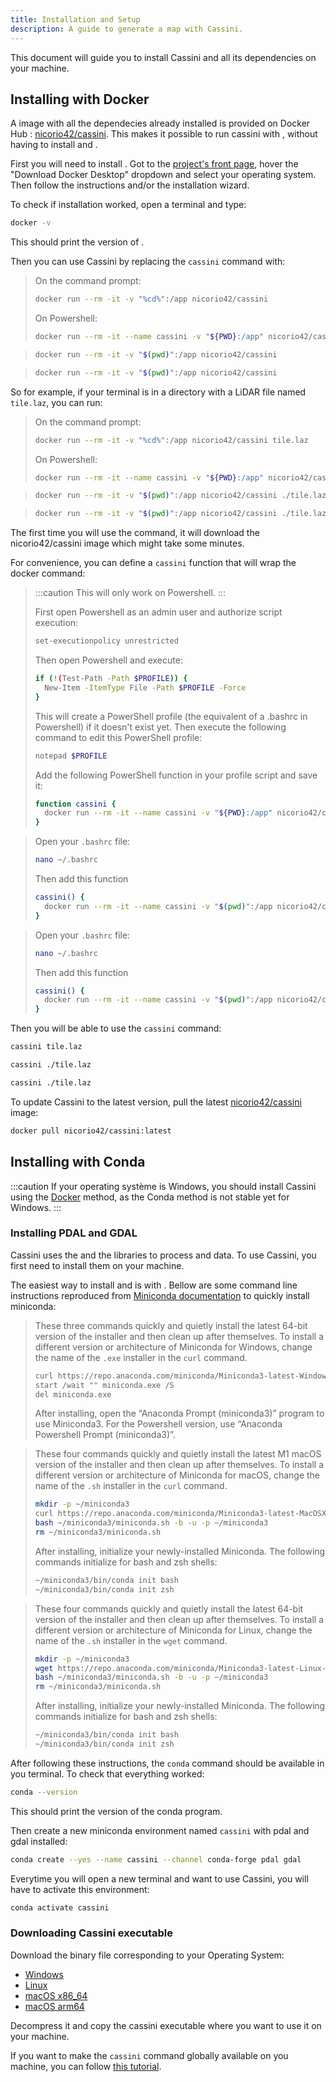 ```yaml
---
title: Installation and Setup
description: A guide to generate a map with Cassini.
---
```



This document will guide you to install Cassini and all its dependencies on your machine.

## Installing with Docker

A <GlossaryLink slug="docker" /> image with all the dependecies already installed is provided on Docker Hub : [nicorio42/cassini](https://hub.docker.com/r/nicorio42/cassini). This makes it possible to run cassini with <GlossaryLink slug="docker" />, without having to install <GlossaryLink slug="pdal" /> and <GlossaryLink slug="gdal" />.

First you will need to install <GlossaryLink slug="docker" />. Got to the [project's front page](https://www.docker.com/), hover the "Download Docker Desktop" dropdown and select your operating system. Then follow the instructions and/or the installation wizard.

To check if <GlossaryLink slug="docker" /> installation worked, open a terminal and type:

```sh frame="none"
docker -v
```

This should print the version of <GlossaryLink slug="docker" />.

Then you can use Cassini by replacing the `cassini` command with:

<Tabs syncKey="os">
  <TabItem label="Windows" icon="seti:windows">

> On the command prompt:
>
> ```sh frame="none"
> docker run --rm -it -v "%cd%":/app nicorio42/cassini
> ```
>
> On Powershell:
>
> ```sh frame="none"
> docker run --rm -it --name cassini -v "${PWD}:/app" nicorio42/cassini
> ```

  </TabItem>
  
  <TabItem label="macOS" icon="apple">

> ```sh frame="none"
> docker run --rm -it -v "$(pwd)":/app nicorio42/cassini
> ```

  </TabItem>

  <TabItem label="Linux" icon="linux">

> ```sh frame="none"
> docker run --rm -it -v "$(pwd)":/app nicorio42/cassini
> ```

  </TabItem>
</Tabs>

So for example, if your terminal is in a directory with a LiDAR file named `tile.laz`, you can run:

<Tabs syncKey="os">
  <TabItem label="Windows" icon="seti:windows">

> On the command prompt:
>
> ```sh frame="none"
> docker run --rm -it -v "%cd%":/app nicorio42/cassini tile.laz
> ```
>
> On Powershell:
>
> ```sh frame="none"
> docker run --rm -it --name cassini -v "${PWD}:/app" nicorio42/cassini tile.laz
> ```

  </TabItem>
  
  <TabItem label="macOS" icon="apple">

> ```sh frame="none"
> docker run --rm -it -v "$(pwd)":/app nicorio42/cassini ./tile.laz
> ```

  </TabItem>

  <TabItem label="Linux" icon="linux">

> ```sh frame="none"
> docker run --rm -it -v "$(pwd)":/app nicorio42/cassini ./tile.laz
> ```

  </TabItem>
</Tabs>

The first time you will use the command, it will download the nicorio42/cassini <GlossaryLink slug="docker" /> image which might take some minutes.

For convenience, you can define a `cassini` function that will wrap the docker command:

<Tabs syncKey="os">
  <TabItem label="Windows" icon="seti:windows">

> :::caution
> This will only work on Powershell.
> :::
>
> First open Powershell as an admin user and authorize script execution:
>
> ```sh frame="none"
> set-executionpolicy unrestricted
> ```
>
> Then open Powershell and execute:
>
> ```sh frame="none"
> if (!(Test-Path -Path $PROFILE)) {
>   New-Item -ItemType File -Path $PROFILE -Force
> }
> ```
>
> This will create a PowerShell profile (the equivalent of a .bashrc in Powershell) if it doesn't exist yet. Then execute the following command to edit this PowerShell profile:
>
> ```sh frame="none"
> notepad $PROFILE
> ```
>
> Add the following PowerShell function in your profile script and save it:
>
> ```sh frame="none"
> function cassini {
>   docker run --rm -it --name cassini -v "${PWD}:/app" nicorio42/cassini $args
> }
> ```

  </TabItem>
  
  <TabItem label="macOS" icon="apple">

> Open your `.bashrc` file:
>
> ```sh frame="none"
> nano ~/.bashrc
> ```
>
> Then add this function
>
> ```sh frame="none"
> cassini() {
>   docker run --rm -it --name cassini -v "$(pwd)":/app nicorio42/cassini "$@"
> }
> ```

  </TabItem>

  <TabItem label="Linux" icon="linux">

> Open your `.bashrc` file:
>
> ```sh frame="none"
> nano ~/.bashrc
> ```
>
> Then add this function
>
> ```sh frame="none"
> cassini() {
>   docker run --rm -it --name cassini -v "$(pwd)":/app nicorio42/cassini "$@"
> }
> ```

  </TabItem>
</Tabs>

Then you will be able to use the `cassini` command:

<Tabs syncKey="os">
  <TabItem label="Windows" icon="seti:windows">

```sh frame="none"
cassini tile.laz
```

  </TabItem>
  
  <TabItem label="macOS" icon="apple">

```sh frame="none"
cassini ./tile.laz
```

  </TabItem>

  <TabItem label="Linux" icon="linux">

```sh frame="none"
cassini ./tile.laz
```

  </TabItem>
</Tabs>

To update Cassini to the latest version, pull the latest [nicorio42/cassini](https://hub.docker.com/r/nicorio42/cassini) image:

```sh fram="none"
docker pull nicorio42/cassini:latest
```

## Installing with Conda

:::caution
If your operating système is Windows, you should install Cassini using the [Docker](#installing-with-docker) method, as the Conda method is not stable yet for Windows.
:::

### Installing PDAL and GDAL

Cassini uses the <GlossaryLink slug="pdal" /> and the <GlossaryLink slug="gdal" /> libraries to process <GlossaryLink slug="lidar" /> and <GlossaryLink slug="shapefile" /> data. To use Cassini, you first need to install them on your machine.

The easiest way to install <GlossaryLink slug="pdal" /> and <GlossaryLink slug="gdal" /> is with <GlossaryLink slug="miniconda" />. Bellow are some command line instructions reproduced from [Miniconda documentation](https://docs.anaconda.com/miniconda/#quick-command-line-install) to quickly install miniconda:

<Tabs syncKey="os">
  <TabItem label="Windows" icon="seti:windows">

> These three commands quickly and quietly install the latest 64-bit version of the installer and then clean up after themselves. To install a different version or architecture of Miniconda for Windows, change the name of the `.exe` installer in the `curl` command.
>
> ```sh frame="none"
> curl https://repo.anaconda.com/miniconda/Miniconda3-latest-Windows-x86_64.exe -o miniconda.exe
> start /wait "" miniconda.exe /S
> del miniconda.exe
> ```
>
> After installing, open the “Anaconda Prompt (miniconda3)” program to use Miniconda3. For the Powershell version, use “Anaconda Powershell Prompt (miniconda3)”.

  </TabItem>
  
  <TabItem label="macOS" icon="apple">

> These four commands quickly and quietly install the latest M1 macOS version of the installer and then clean up after themselves. To install a different version or architecture of Miniconda for macOS, change the name of the `.sh` installer in the `curl` command.
>
> ```sh frame="none"
> mkdir -p ~/miniconda3
> curl https://repo.anaconda.com/miniconda/Miniconda3-latest-MacOSX-arm64.sh -o ~/miniconda3/miniconda.sh
> bash ~/miniconda3/miniconda.sh -b -u -p ~/miniconda3
> rm ~/miniconda3/miniconda.sh
> ```
>
> After installing, initialize your newly-installed Miniconda. The following commands initialize for bash and zsh shells:
>
> ```sh frame="none"
> ~/miniconda3/bin/conda init bash
> ~/miniconda3/bin/conda init zsh
> ```

  </TabItem>

  <TabItem label="Linux" icon="linux">

> These four commands quickly and quietly install the latest 64-bit version of the installer and then clean up after themselves. To install a different version or architecture of Miniconda for Linux, change the name of the `.sh` installer in the `wget` command.
>
> ```sh frame="none"
> mkdir -p ~/miniconda3
> wget https://repo.anaconda.com/miniconda/Miniconda3-latest-Linux-x86_64.sh -O ~/miniconda3/miniconda.sh
> bash ~/miniconda3/miniconda.sh -b -u -p ~/miniconda3
> rm ~/miniconda3/miniconda.sh
> ```
>
> After installing, initialize your newly-installed Miniconda. The following commands initialize for bash and zsh shells:
>
> ```sh frame="none"
> ~/miniconda3/bin/conda init bash
> ~/miniconda3/bin/conda init zsh
> ```

  </TabItem>
</Tabs>

After following these instructions, the `conda` command should be available in you terminal. To check that everything worked:

```sh frame="none"
conda --version
```

This should print the version of the conda program.

Then create a new miniconda environment named `cassini` with pdal and gdal installed:

```sh frame="none"
conda create --yes --name cassini --channel conda-forge pdal gdal
```

Everytime you will open a new terminal and want to use Cassini, you will have to activate this environment:

```sh frame="none"
conda activate cassini
```

### Downloading Cassini executable

Download the binary file corresponding to your Operating System:

- <Icon
    name="seti:windows"
    class="inline-icon"
  /> [Windows](https://github.com/NicoRio42/cassini/releases/latest/download/cassini-x86_64-win.tar.gz)
- <Icon name="linux" class="inline-icon" /> [Linux](https://github.com/NicoRio42/cassini/releases/latest/download/cassini-x86_64-linux.tar.gz)
- <Icon name="apple" class="inline-icon" /> [macOS x86_64](https://github.com/NicoRio42/cassini/releases/latest/download/cassini-x86_64-macos.tar.gz)
- <Icon name="apple" class="inline-icon" /> [macOS arm64](https://github.com/NicoRio42/cassini/releases/latest/download/cassini-arm64-macos.tar.gz)

Decompress it and copy the cassini executable where you want to use it on your machine.

If you want to make the `cassini` command globally available on you machine, you can follow [this tutorial](https://zwbetz.com/how-to-add-a-binary-to-your-path-on-macos-linux-windows/).
